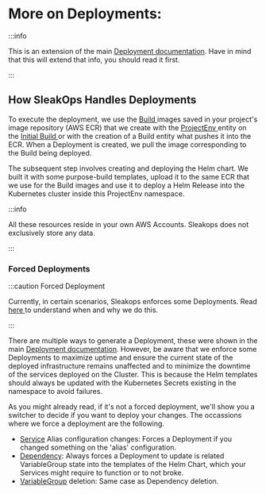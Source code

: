 # More on Deployments:

:::info

This is an extension of the main [Deployment documentation](/deployment). Have in mind that this will extend that info, you should read it first.

:::

## How SleakOps Handles Deployments

To execute the deployment, we use the [Build ](/project/build) images saved in your project's image repository (AWS ECR) that we create with the [ProjectEnv ](/project) entity on the [Initial Build ](/project/build/initial-build.mdx) or with the creation of a Build entity what pushes it into the ECR. When a Deployment is created, we pull the image corresponding to the Build being deployed. 

The subsequent step involves creating and deploying the Helm chart. We built it with some purpose-build templates, upload it to the same ECR that we use for the Build images and use it to deploy a Helm Release into the Kubernetes cluster inside this ProjectEnv namespace.

:::info

All these resources reside in your own AWS Accounts. Sleakops does not exclusively store any data.

:::

### Forced Deployments

:::caution Forced Deployment

Currently, in certain scenarios, Sleakops enforces some Deployments. Read [here ](#forced-deployments) to understand when and why we do this.

:::

There are multiple ways to generate a Deployment, these were shown in the main [Deployment documentation](/deployment). However, be aware that we enforce some Deployments to maximize uptime and ensure the current state of the deployed infrastructure remains unaffected and to minimize the downtime of the services deployed on the Cluster. This is because the Helm templates should always be updated with the Kubernetes Secrets existing in the namespace to avoid failures. 

As you might already read, if it's not a forced deployment, we'll show you a switcher to decide if you want to deploy your changes. The occassions where we force a deployment are the following.

- [Service](/service/index.mdx) Alias configuration changes: Forces a Deployment if you changed something on the 'alias' configuration. 
- [Dependency](/dependency): Always forces a Deployment to update is related VariableGroup state into the templates of the Helm Chart, which your Services might require to function or to not broke.
- [VariableGroup](/vargroup) deletion: Same case as Dependency deletion.
